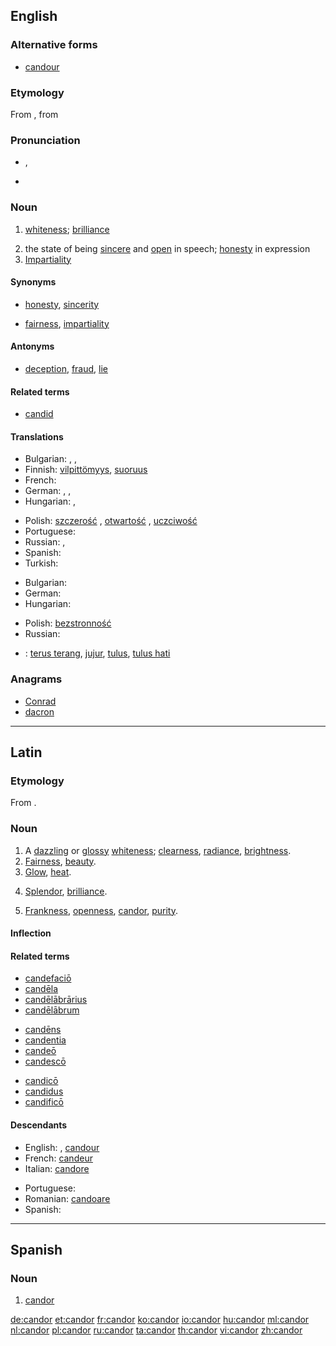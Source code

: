 ==English==
{{was wotd|2008|March|12}}

===Alternative forms===
* [[candour]] {{qualifier|chiefly British and Canadian}}

===Etymology===
From {{etyl|la}} {{term|candor||brightness, whiteness|lang=la}}, from {{term|candeo|candeō|I shine|lang=la}}

===Pronunciation===
* {{a|RP}} {{IPA|/ˈkæn.də/}}, {{X-SAMPA|/"k{n.d@/}}
* {{a|US}} {{IPA|/ˈkæn.dɚ/}}
<!-- * {{audio|en-us-candor.ogg|Audio (US)}} -->

===Noun===
{{en-noun|-}} {{chiefly|US}}

# {{obsolete}} [[whiteness]]; [[brilliance]]
# the state of being [[sincere]] and [[open]] in speech; [[honesty]] in expression
# [[impartiality|Impartiality]]

====Synonyms====
* {{sense|sincere and open in speech}} [[honesty]], [[sincerity]]
* {{sense|impartiality}} [[fairness]], [[impartiality]]

====Antonyms====
* {{sense|sincere and open in speech}} [[deception]], [[fraud]], [[lie]]

====Related terms====
* [[candid]]

====Translations====
{{trans-top|sincere and open in speech, honesty in expression}}
* Bulgarian: {{t+|bg|искреност|f}}, {{t+|bg|честност|f}}, {{t+|bg|откровеност|f}}
* Finnish: [[vilpittömyys]], [[suoruus]]
* French: {{t+|fr|candeur|f}}
* German: {{t+|de|Aufrichtigkeit|f}}, {{t-|de|Freimut|m}}, {{t-|de|Redlichkeit|f}}
* Hungarian: {{t+|hu|nyíltság}}, {{t+|hu|őszinteség}}
{{trans-mid}}
* Polish: [[szczerość]] {{f}}, [[otwartość]] {{f}}, [[uczciwość]] {{f}}
* Portuguese: {{t+|pt|franqueza|f}}
* Russian: {{t+|ru|прямота|f}}, {{t+|ru|честность|f}}
* Spanish: {{t-|es|candor}}
* Turkish: {{t+|tr|içtenlik}}
{{trans-bottom}}

{{trans-top|impartiality}}
* Bulgarian: {{t-|bg|безпристрастност|f}}
* German: {{t-|de|Offenheit|f}}
* Hungarian: {{t+|hu|elfogulatlanság}}
{{trans-mid}}
* Polish: [[bezstronność]] {{f}}
* Russian: {{t+|ru|беспристрастность|f}}
{{trans-bottom}}

{{checktrans-top}}
{{trans-mid}}
* {{ttbc|id}}: [[terus terang]], [[jujur]], [[tulus]], [[tulus hati]]
{{trans-bottom}}

===Anagrams===
* [[Conrad#English|Conrad]]
* [[dacron#English|dacron]]

----

==Latin==

===Etymology===
From {{term|candeo|candeō|shine, glitter; glow|lang=la}}.

===Noun===
{{la-noun|candor|candoris|candōris|m|third}}

# A [[dazzling]] or [[glossy]] [[whiteness]]; [[clearness]], [[radiance]], [[brightness]].
# [[fairness|Fairness]], [[beauty]].
# [[glow|Glow]], [[heat]].
# {{context|of speech}} [[splendor|Splendor]], [[brilliance]].
# {{context|of mind or character}} [[frankness|Frankness]], [[openness]], [[candor#English|candor]], [[purity]].

====Inflection====
{{la-decl-3rd|candor|candor|candor|candōr}}

====Related terms====
{{top3}}
* [[candefacio|candefaciō]]
* [[candela|candēla]]
* [[candelabrarius|candēlābrārius]]
* [[candelabrum#Latin|candēlābrum]]
{{mid3}}
* [[candens|candēns]]
* [[candentia]]
* [[candeo|candeō]]
* [[candesco|candescō]]
{{mid3}}
* [[candico|candicō]]
* [[candidus]]
* [[candifico|candificō]]
{{bottom}}

====Descendants====
{{top2}}
* English: {{l|en|candor}}, [[candour]]
* French: [[candeur]]
* Italian: [[candore]]
{{mid2}}
* Portuguese: {{l|pt|candor}}
* Romanian: [[candoare]]
* Spanish: {{l|es|candor}}
{{bottom}}

----

==Spanish==

===Noun===
{{es-noun|m|pl=candores}}

# [[#English|candor]]

[[de:candor]]
[[et:candor]]
[[fr:candor]]
[[ko:candor]]
[[io:candor]]
[[hu:candor]]
[[ml:candor]]
[[nl:candor]]
[[pl:candor]]
[[ru:candor]]
[[ta:candor]]
[[th:candor]]
[[vi:candor]]
[[zh:candor]]